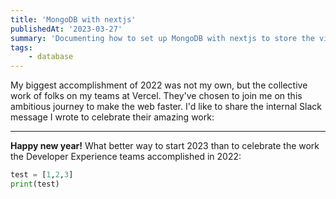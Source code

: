 ```yaml
---
title: 'MongoDB with nextjs'
publishedAt: '2023-03-27'
summary: 'Documenting how to set up MongoDB with nextjs to store the view count of my blog post'
tags: 
    - database
---
```


My biggest accomplishment of 2022 was not my own, but the collective work of folks on my teams at Vercel. They've chosen to join me on this ambitious journey to make the web faster. I'd like to share the internal Slack message I wrote to celebrate their amazing work:

---

**Happy new year!** What better way to start 2023 than to celebrate the work the Developer Experience teams accomplished in 2022:

```python
test = [1,2,3]
print(test)
```